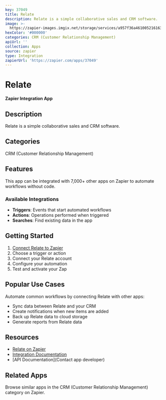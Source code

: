 ```yaml
---
key: 37049
title: Relate
description: Relate is a simple collaborative sales and CRM software.
image: >-
  https://zapier-images.imgix.net/storage/services/a957f36a461005216163da1754aad87f.png?auto=format%2Ccompress&ixlib=python-3.0.0&q=50
hexColor: '#000000'
categories: CRM (Customer Relationship Management)
apiUrl: ''
collection: Apps
source: zapier
type: Integration
zapierUrl: 'https://zapier.com/apps/37049'
---
```

# Relate

**Zapier Integration App**

## Description

Relate is a simple collaborative sales and CRM software.

## Categories

CRM (Customer Relationship Management)

## Features

This app can be integrated with 7,000+ other apps on Zapier to automate workflows without code.

### Available Integrations

- **Triggers**: Events that start automated workflows
- **Actions**: Operations performed when triggered
- **Searches**: Find existing data in the app

## Getting Started

1. [Connect Relate to Zapier](https://zapier.com/apps/37049)
2. Choose a trigger or action
3. Connect your Relate account
4. Configure your automation
5. Test and activate your Zap

## Popular Use Cases

Automate common workflows by connecting Relate with other apps:

- Sync data between Relate and your CRM
- Create notifications when new items are added
- Back up Relate data to cloud storage
- Generate reports from Relate data

## Resources

- [Relate on Zapier](https://zapier.com/apps/37049)
- [Integration Documentation](https://zapier.com/apps/37049/integrations)
- [API Documentation](Contact app developer)

## Related Apps

Browse similar apps in the CRM (Customer Relationship Management) category on Zapier.
